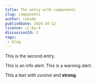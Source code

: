 ```yaml
---
title: The entry with components
slug: components
author: iokode
publishDate: 2024-10-12
license: cc-by-4
discussionId: 2
tags:
 - blog
---
```

This is the second entry.

<Alert severity="info">
    This is an info alert.
</Alert>

<Alert severity="warning">
    This is a warning alert.
</Alert>

This a text with *cursive* and **strong**.